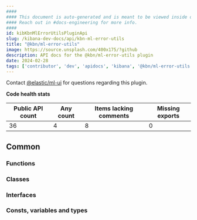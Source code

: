 ```yaml
---
####
#### This document is auto-generated and is meant to be viewed inside our experimental, new docs system.
#### Reach out in #docs-engineering for more info.
####
id: kibKbnMlErrorUtilsPluginApi
slug: /kibana-dev-docs/api/kbn-ml-error-utils
title: "@kbn/ml-error-utils"
image: https://source.unsplash.com/400x175/?github
description: API docs for the @kbn/ml-error-utils plugin
date: 2024-02-28
tags: ['contributor', 'dev', 'apidocs', 'kibana', '@kbn/ml-error-utils']
---
```




Contact [@elastic/ml-ui](https://github.com/orgs/elastic/teams/ml-ui) for questions regarding this plugin.

**Code health stats**

| Public API count  | Any count | Items lacking comments | Missing exports |
|-------------------|-----------|------------------------|-----------------|
| 36 | 4 | 8 | 0 |

## Common

### Functions
<DocDefinitionList data={kbnMlErrorUtilsObj.common.functions}/>

### Classes
<DocDefinitionList data={kbnMlErrorUtilsObj.common.classes}/>

### Interfaces
<DocDefinitionList data={kbnMlErrorUtilsObj.common.interfaces}/>

### Consts, variables and types
<DocDefinitionList data={kbnMlErrorUtilsObj.common.misc}/>

